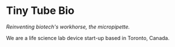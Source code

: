 # Tiny Tube Bio
*Reinventing biotech's workhorse, the micropipette.*

We are a life science lab device start-up based in Toronto, Canada.
